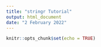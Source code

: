 ```yaml
---
title: "stringr Tutorial"
output: html_document
date: "2 February 2022"
---
```


```r
knitr::opts_chunk$set(echo = TRUE)
```

